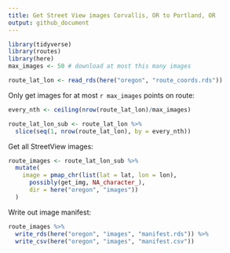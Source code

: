```yaml
---
title: Get Street View images Corvallis, OR to Portland, OR 
output: github_document
---
```


```r
library(tidyverse)
library(routes)
library(here)
max_images <- 50 # download at most this many images
```

```r
route_lat_lon <- read_rds(here("oregon", "route_coords.rds"))
```

Only get images for at most `r max_images` points on route:
```r
every_nth <- ceiling(nrow(route_lat_lon)/max_images)

route_lat_lon_sub <- route_lat_lon %>% 
  slice(seq(1, nrow(route_lat_lon), by = every_nth))
```

Get all StreetView images:
```r
route_images <- route_lat_lon_sub %>% 
  mutate(
    image = pmap_chr(list(lat = lat, lon = lon), 
      possibly(get_img, NA_character_), 
      dir = here("oregon", "images"))  
  )
```

Write out image manifest:
```r
route_images %>% 
  write_rds(here("oregon", "images", "manifest.rds")) %>% 
  write_csv(here("oregon", "images", "manifest.csv"))
```
